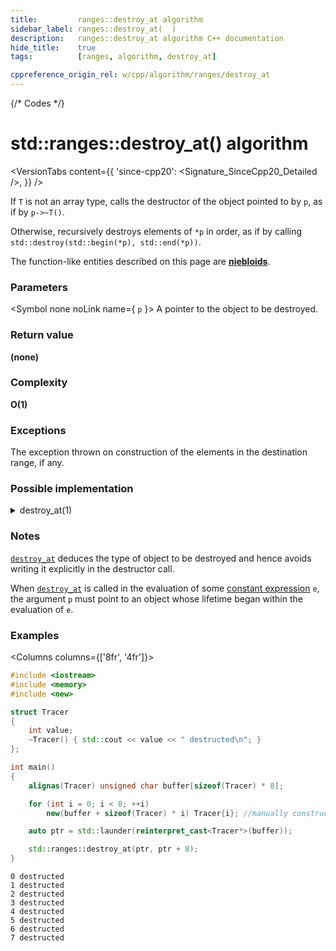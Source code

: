 ```yaml
---
title:         ranges::destroy_at algorithm
sidebar_label: ranges::destroy_at(  )
description:   ranges::destroy_at algorithm C++ documentation
hide_title:    true
tags:          [ranges, algorithm, destroy_at]

cppreference_origin_rel: w/cpp/algorithm/ranges/destroy_at
---
```



{/* Codes */}


# std::ranges::destroy_at() algorithm

<VersionTabs content={{
	'since-cpp20': <Signature_SinceCpp20_Detailed />,
}} />

If `T` is not an array type, calls the destructor of the object pointed to by `p`, as if by `p->~T()`.

Otherwise, recursively destroys elements of `*p` in order, as if by calling `std::destroy(std::begin(*p), std::end(*p))`.

The function-like entities described on this page are [**niebloids**](/docs/std/algo/niebloids).

### Parameters

<SymbolTable>

  <Symbol none noLink name={ <code>p</code> }>
    A pointer to the object to be destroyed.
  </Symbol>

</SymbolTable>

### Return value

**(none)**

### Complexity

**O(1)**

### Exceptions

The exception thrown on construction of the elements in the destination range, if any.

### Possible implementation

<details>
<summary>destroy_at(1)</summary>

```cpp
struct destroy_at_fn
{
    template<std::destructible T>
    constexpr void operator()(T *p) const noexcept
    {
        if constexpr (std::is_array_v<T>)
            for (auto &elem : *p)
                operator()(std::addressof(elem));
        else
            p->~T();
    }
};

inline constexpr destroy_at_fn destroy_at{};
```

</details>

### Notes

[`destroy_at`](#) deduces the type of object to be destroyed and hence avoids writing it explicitly in the destructor call.

When [`destroy_at`](#) is called in the evaluation of some [constant expression](#) `e`,
the argument `p` must point to an object whose lifetime began within the evaluation of `e`.


### Examples

<Columns columns={['8fr', '4fr']}>
<div>

```cpp title='Main.cpp' showLineNumbers
#include <iostream>
#include <memory>
#include <new>

struct Tracer
{
    int value;
    ~Tracer() { std::cout << value << " destructed\n"; }
};

int main()
{
    alignas(Tracer) unsigned char buffer[sizeof(Tracer) * 8];

    for (int i = 0; i < 8; ++i)
        new(buffer + sizeof(Tracer) * i) Tracer{i}; //manually construct objects

    auto ptr = std::launder(reinterpret_cast<Tracer*>(buffer));

    std::ranges::destroy_at(ptr, ptr + 8);
}
```

</div>
<div>

```plaintext title="Output"
0 destructed
1 destructed
2 destructed
3 destructed
4 destructed
5 destructed
6 destructed
7 destructed
```

</div>
</Columns>
